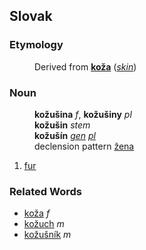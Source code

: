 == Slovak ==
=== Etymology ===
:Derived from '''[[koža#Slovak|koža]]''' (''[[skin]]'')
=== Noun ===
:'''kožušina''' ''f'', '''kožušiny''' ''pl''
:'''kožušin''' ''stem''
:'''kožušín''' ''[[genitive|gen]] [[plural|pl]]''
:declension pattern [[Slovak declension pattern žena|žena]]
# [[fur]]
=== Related Words ===
* [[koža#Slovak|koža]] ''f''
* [[kožuch#Slovak|kožuch]] ''m''
* [[kožušník#Slovak|kožušník]] ''m''